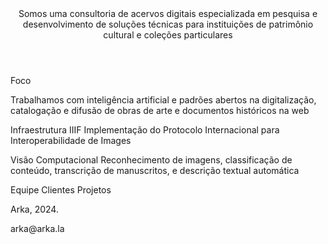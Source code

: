 
<Header>Somos uma consultoria de acervos digitais especializada em pesquisa e desenvolvimento de soluções técnicas para instituições de patrimônio cultural e coleções particulares</Header>
<MainContent>
  <ContentBox>
    <ContentBoxTitle>Foco</ContentBoxTitle>
    <ContentBoxCarouselTwoColumns>
    <ContentBoxText>
      <p>Trabalhamos com inteligência artificial e padrões abertos na digitalização, catalogação e difusão de obras de arte e documentos históricos na web</p>
    </ContentBoxText>
    <ContentBoxText>
      <p><ContentBoxSubTitle>Infraestrutura IIIF</ContentBoxSubTitle> Implementação do Protocolo Internacional para Interoperabilidade de Images</p>
      <p><ContentBoxSubTitle>Visão Computacional</ContentBoxSubTitle> Reconhecimento de imagens, classificação de conteúdo, transcrição de manuscritos, e descrição textual automática</p>
    </ContentBoxText>
    </ContentBoxCarouselTwoColumns>
  </ContentBox>
  <ContentBox>
    <ContentBoxTitle>Equipe</ContentBoxTitle>
    <ContentBoxCarouselFourColumns>
      <ContentBoxTeamMember
        img="/team_anita.png"
        name="Anita Lucchesi"
        jobTitle="Negócios"
        url="https://pt.wikipedia.org/wiki/Anita_Lucchesi"
      />
      <ContentBoxTeamMember
        img="/team_bruno.png"
        name="Bruno Buccalon"
        jobTitle="Design"
        url="https://bruno.land"
      />
      <ContentBoxTeamMember
        img="/team_martim.png"
        name="Martim Passos"
        jobTitle="Tecnologia"
        url=""
      />
      <ContentBoxTeamMember
        img="/team_yuri.png"
        name="Yuri Tavares"
        jobTitle="Tecnologia"
        url=""
        />
    </ContentBoxCarouselFourColumns>
  </ContentBox>
  <ContentBox>
    <ContentBoxTitle>Clientes</ContentBoxTitle>
    <ContentBoxCarouselFourColumns>
      <ContentBoxPartner
        img="/partner_rice.svg"
        url="https://www.rice.edu"
      />
    </ContentBoxCarouselFourColumns>
  </ContentBox>
  <ContentBox>
    <ContentBoxTitle>Projetos</ContentBoxTitle>
    <ContentBoxCarouselTwoColumns>
      <ContentBoxProject
        logo="/project_tropiiify_logo.png"
        img="/project_tropiiify.png"
        name="tropiiify"
        url="https://github.com/arkalab/tropiiify"
        description="Plugin para exportar coleções IIIF através do gerenciador de imagens Tropy"
      />
      <ContentBoxProject
        logo="/project_imaginerio_logo.png"
        img="/project_imaginerio.png"
        name="imagineRio"
        url="https://www.imaginerio.org"
        description="Plataforma de mapeamento histórico da cidade do Rio de Janeiro."
      />
    </ContentBoxCarouselTwoColumns>
  </ContentBox>
</MainContent>
<Footer>
  <p>Arka, 2024.</p>
  <p>arka@arka.la</p>
</Footer>